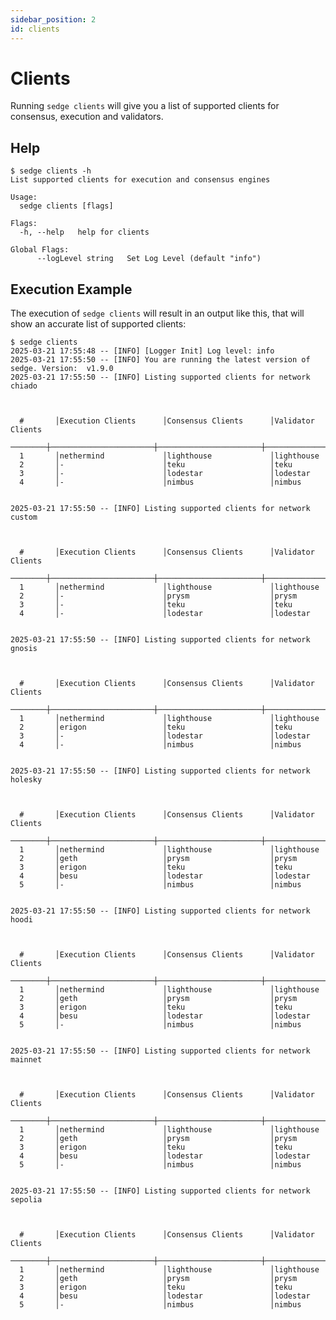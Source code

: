 ```yaml
---
sidebar_position: 2
id: clients
---
```


# Clients

Running `sedge clients` will give you a list of supported clients for consensus, execution and validators.

## Help

```
$ sedge clients -h
List supported clients for execution and consensus engines

Usage:
  sedge clients [flags]

Flags:
  -h, --help   help for clients

Global Flags:
      --logLevel string   Set Log Level (default "info")

```

## Execution Example

The execution of `sedge clients` will result in an output like this, that will show an accurate list of supported clients:

```
$ sedge clients
2025-03-21 17:55:48 -- [INFO] [Logger Init] Log level: info
2025-03-21 17:55:50 -- [INFO] You are running the latest version of sedge. Version:  v1.9.0
2025-03-21 17:55:50 -- [INFO] Listing supported clients for network chiado



  #       │Execution Clients      │Consensus Clients      │Validator Clients
  ────────┼───────────────────────┼───────────────────────┼───────────────────────
  1       │nethermind             │lighthouse             │lighthouse
  2       │-                      │teku                   │teku
  3       │-                      │lodestar               │lodestar
  4       │-                      │nimbus                 │nimbus


2025-03-21 17:55:50 -- [INFO] Listing supported clients for network custom



  #       │Execution Clients      │Consensus Clients      │Validator Clients
  ────────┼───────────────────────┼───────────────────────┼───────────────────────
  1       │nethermind             │lighthouse             │lighthouse
  2       │-                      │prysm                  │prysm
  3       │-                      │teku                   │teku
  4       │-                      │lodestar               │lodestar


2025-03-21 17:55:50 -- [INFO] Listing supported clients for network gnosis



  #       │Execution Clients      │Consensus Clients      │Validator Clients
  ────────┼───────────────────────┼───────────────────────┼───────────────────────
  1       │nethermind             │lighthouse             │lighthouse
  2       │erigon                 │teku                   │teku
  3       │-                      │lodestar               │lodestar
  4       │-                      │nimbus                 │nimbus


2025-03-21 17:55:50 -- [INFO] Listing supported clients for network holesky



  #       │Execution Clients      │Consensus Clients      │Validator Clients
  ────────┼───────────────────────┼───────────────────────┼───────────────────────
  1       │nethermind             │lighthouse             │lighthouse
  2       │geth                   │prysm                  │prysm
  3       │erigon                 │teku                   │teku
  4       │besu                   │lodestar               │lodestar
  5       │-                      │nimbus                 │nimbus


2025-03-21 17:55:50 -- [INFO] Listing supported clients for network hoodi



  #       │Execution Clients      │Consensus Clients      │Validator Clients
  ────────┼───────────────────────┼───────────────────────┼───────────────────────
  1       │nethermind             │lighthouse             │lighthouse
  2       │geth                   │prysm                  │prysm
  3       │erigon                 │teku                   │teku
  4       │besu                   │lodestar               │lodestar
  5       │-                      │nimbus                 │nimbus


2025-03-21 17:55:50 -- [INFO] Listing supported clients for network mainnet



  #       │Execution Clients      │Consensus Clients      │Validator Clients
  ────────┼───────────────────────┼───────────────────────┼───────────────────────
  1       │nethermind             │lighthouse             │lighthouse
  2       │geth                   │prysm                  │prysm
  3       │erigon                 │teku                   │teku
  4       │besu                   │lodestar               │lodestar
  5       │-                      │nimbus                 │nimbus


2025-03-21 17:55:50 -- [INFO] Listing supported clients for network sepolia



  #       │Execution Clients      │Consensus Clients      │Validator Clients
  ────────┼───────────────────────┼───────────────────────┼───────────────────────
  1       │nethermind             │lighthouse             │lighthouse
  2       │geth                   │prysm                  │prysm
  3       │erigon                 │teku                   │teku
  4       │besu                   │lodestar               │lodestar
  5       │-                      │nimbus                 │nimbus

```